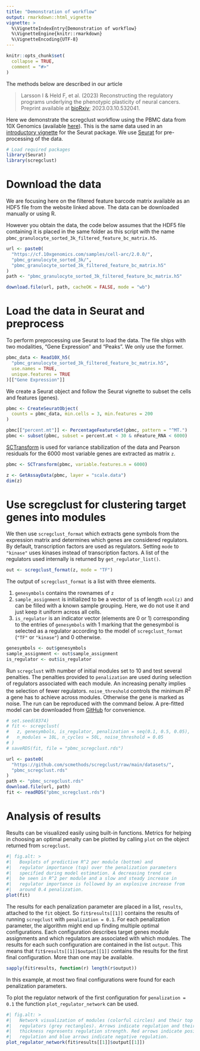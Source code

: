 ```yaml
---
title: "Demonstration of workflow"
output: rmarkdown::html_vignette
vignette: >
  %\VignetteIndexEntry{Demonstration of workflow}
  %\VignetteEngine{knitr::rmarkdown}
  %\VignetteEncoding{UTF-8}
---
```


```r
knitr::opts_chunk$set(
  collapse = TRUE,
  comment = "#>"
)
```

The methods below are described in our article

> Larsson I & Held F, et al. (2023) Reconstructing the regulatory programs
> underlying the phenotypic plasticity of neural cancers. Preprint available
> at [bioRxiv](https://www.biorxiv.org/content/10.1101/2023.03.10.532041v1);
> 2023.03.10.532041.

Here we demonstrate the scregclust workflow using the PBMC data from
10X Genomics (available [here](https://www.10xgenomics.com/resources/datasets/pbmc-from-a-healthy-donor-granulocytes-removed-through-cell-sorting-3-k-1-standard-2-0-0)).
This is the same data used in an [introductory vignette](https://satijalab.org/seurat/articles/pbmc3k_tutorial)
for the Seurat package. We use [Seurat](https://satijalab.org/seurat/) for
pre-processing of the data.

```r
# Load required packages
library(Seurat)
library(scregclust)
```

# Download the data

We are focusing here on the filtered feature barcode matrix available as an
HDF5 file from the website linked above. The data can be downloaded manually
or using R.

However you obtain the data, the code below assumes that the HDF5 file
containing it is placed in the same folder as this script with the name
`pbmc_granulocyte_sorted_3k_filtered_feature_bc_matrix.h5`.

```r
url <- paste0(
  "https://cf.10xgenomics.com/samples/cell-arc/2.0.0/",
  "pbmc_granulocyte_sorted_3k/",
  "pbmc_granulocyte_sorted_3k_filtered_feature_bc_matrix.h5"
)
path <- "pbmc_granulocyte_sorted_3k_filtered_feature_bc_matrix.h5"

download.file(url, path, cacheOK = FALSE, mode = "wb")
```

# Load the data in Seurat and preprocess

To perform preprocessing use Seurat to load the data. The file ships with
two modalities, "Gene Expression" and "Peaks". We only use the former.

```r
pbmc_data <- Read10X_h5(
  "pbmc_granulocyte_sorted_3k_filtered_feature_bc_matrix.h5",
  use.names = TRUE,
  unique.features = TRUE
)[["Gene Expression"]]
```

We create a Seurat object and follow the Seurat vignette to subset the
cells and features (genes).

```r
pbmc <- CreateSeuratObject(
  counts = pbmc_data, min.cells = 3, min.features = 200
)

pbmc[["percent.mt"]] <- PercentageFeatureSet(pbmc, pattern = "^MT.")
pbmc <- subset(pbmc, subset = percent.mt < 30 & nFeature_RNA < 6000)
```

[SCTransform](https://satijalab.org/seurat/articles/sctransform_vignette) is
used for variance stabilization of the data and Pearson residuals for the
6000 most variable genes are extracted as matrix `z`.

```r
pbmc <- SCTransform(pbmc, variable.features.n = 6000)

z <- GetAssayData(pbmc, layer = "scale.data")
dim(z)
```

# Use scregclust for clustering target genes into modules

We then use `scregclust_format` which extracts gene symbols from the
expression matrix and determines which genes are considered regulators.
By default, transcription factors are used as regulators. Setting `mode`
to `"kinase"` uses kinases instead of transcription factors. A list of the
regulators used internally is returned by `get_regulator_list()`.

```r
out <- scregclust_format(z, mode = "TF")
```

The output of `scregclust_format` is a list with three elements.

1. `genesymbols` contains the rownames of `z`
2. `sample_assignment` is initialized to be a vector of `1`s of length `ncol(z)`
   and can be filled with a known sample grouping. Here, we do not use it and
   just keep it uniform across all cells.
3. `is_regulator` is an indicator vector (elements are 0 or 1) corresponding to 
   the entries of `genesymbols` with 1 marking that the genesymbol is selected
   as a regulator according to the model of `scregclust_format` (`"TF"` or
   `"kinase"`) and 0 otherwise.

```r
genesymbols <- out$genesymbols
sample_assignment <- out$sample_assignment
is_regulator <- out$is_regulator
```

Run `scregclust` with number of initial modules set to 10 and test
several penalties. The penalties provided to `penalization` are used during
selection of regulators associated with each module. An increasing penalty
implies the selection of fewer regulators.
`noise_threshold` controls the minimum $R^2$ a gene has to achieve across
modules. Otherwise the gene is marked as noise.
The run can be reproduced with the command below. A pre-fitted model can be
downloaded from [GitHub](https://github.com/sven-nelander/scregclust/raw/main/datasets/pbmc_scregclust.rds)
for convenience.

```r
# set.seed(8374)
# fit <- scregclust(
#   z, genesymbols, is_regulator, penalization = seq(0.1, 0.5, 0.05),
#   n_modules = 10L, n_cycles = 50L, noise_threshold = 0.05
# )
# saveRDS(fit, file = "pbmc_scregclust.rds")

url <- paste0(
  "https://github.com/scmethods/scregclust/raw/main/datasets/",
  "pbmc_scregclust.rds"
)
path <- "pbmc_scregclust.rds"
download.file(url, path)
fit <- readRDS("pbmc_scregclust.rds")
```

# Analysis of results

Results can be visualized easily using built-in functions.
Metrics for helping in choosing an optimal penalty can be plotted by calling
`plot` on the object returned from `scregclust`.

```r
#| fig.alt: >
#|   Boxplots of predictive R^2 per module (bottom) and
#|   regulator importance (top) over the penalization parameters
#|   specified during model estimation. A decreasing trend can
#|   be seen in R^2 per module and a slow and steady increase in
#|   regulator importance is followed by an explosive increase from
#|   around 0.4 penalization.
plot(fit)
```

The results for each penalization parameter are placed in a list, `results`,
attached to the `fit` object. So `fit$results[[1]]` contains the results
of running `scregclust` with `penalization = 0.1`. For each penalization
parameter, the algorithm might end up finding multiple optimal configurations.
Each configuration describes target genes module assignments and which
regulators are associated with which modules.
The results for each such configuration are contained in the list `output`.
This means that `fit$results[[1]]$output[[1]]` contains the results for
the first final configuration. More than one may be available.

```r
sapply(fit$results, function(r) length(r$output))
```

In this example, at most two final configurations were found for each
penalization parameters.

To plot the regulator network of the first configuration for
 `penalization = 0.1` the function `plot_regulator_network` can be used.

```r
#| fig.alt: >
#|   Network visualization of modules (colorful circles) and their top
#|   regulators (grey rectangles). Arrows indicate regulation and their
#|   thickness represents regulation strength. Red arrows indicate positive
#|   regulation and blue arrows indicate negative regulation.
plot_regulator_network(fit$results[[1]]$output[[1]])
```
